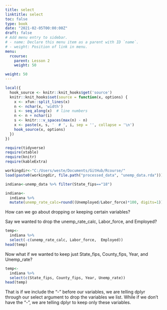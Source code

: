 ```yaml
---
title: select
linktitle: select
toc: false
type: book
date: "2021-02-05T00:00:00Z"
draft: false
# Add menu entry to sidebar.
# - name: Declare this menu item as a parent with ID `name`.
# - weight: Position of link in menu.
menu:
  rcourse:
    parent: Lesson 2
    weight: 50

weight: 50
---
```


```r
local({
  hook_source <- knitr::knit_hooks$get('source')
  knitr::knit_hooks$set(source = function(x, options) {
    x <- xfun::split_lines(x)
    n <- nchar(x, 'width')
    i <- seq_along(x)  # line numbers
    n <- n + nchar(i)
    s <- knitr:::v_spaces(max(n) - n)
    x <- paste(x, s, '  # ', i, sep = '', collapse = '\n')
    hook_source(x, options)
  })
})

require(tidyverse)
require(xtable)
require(knitr)
require(kableExtra)

workingdir<-"C:/Users/weste/Documents/GitHub/Rcourse/"
load(paste0(workingdir, file.path("processed_data", "unemp_data.rda")))

indiana<-unemp_data %>% filter(State_fips=="18")

indiana<-
  indiana %>% 
  mutate(unemp_rate_calc=round((Unemployed/Labor_force)*100, digits=1))
```


How can we go about dropping or keeping certain variables?

Say we wanted to drop the unemp_rate_calc, Labor_force, and Employed?
```r
temp<-
  indiana %>% 
  select(-c(unemp_rate_calc, Labor_force,  Employed))
head(temp)
```

Now what if we wanted to keep just State_fips, County_fips, Year, and Unemp_rate?

```r
temp<-
  indiana %>% 
  select(c(State_fips, County_fips, Year, Unemp_rate))
head(temp)
```

That is if we include the "-" before our variables, we are telling dplyr through our select argument to drop the variables we list. While if we don't have the "-", we are telling dplyr to keep only these variables.
